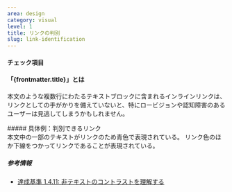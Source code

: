 ```yaml
---
area: design
category: visual
level: 1
title: リンクの判別
slug: link-identification
---
```



#### チェック項目

<Checkpoint title="インラインリンクには下線を引いたり一貫したアイコンを添えたりしてリンクとわかるようにする" />

#### 「{frontmatter.title}」とは

<Level level={frontmatter.level} />

本文のような複数行にわたるテキストブロックに含まれるインラインリンクは、リンクとしての手がかりを備えていないと、特にロービジョンや認知障害のあるユーザーは見逃してしまうかもしれません。

<Cases>
  <div slot="title">
    ##### 具体例：判別できるリンク
  </div>
  <Case type="bad" title="リンクを示すのに色だけを使用する">
    本文中の一部のテキストがリンクのため青色で表現されている。
  </Case>
  <Case type="good" title="リンクを示すのに色と下線を使用する">
    リンク色のほか下線をつかってリンクであることが表現されている。
  </Case>
</Cases>

##### 参考情報

- [達成基準 1.4.11: 非テキストのコントラストを理解する](https://waic.jp/translations/WCAG21/Understanding/non-text-contrast.html)

